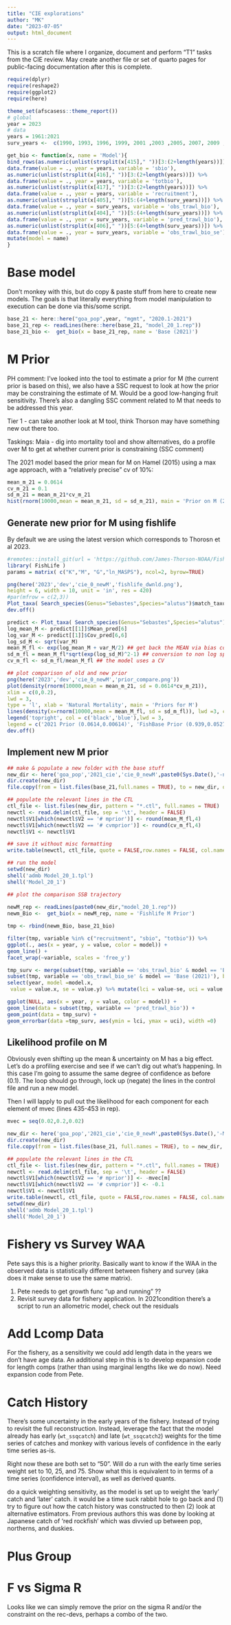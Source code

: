 ```yaml
---
title: "CIE explorations"
author: "MK"
date: "2023-07-05"
output: html_document
---
```

This is a scratch file where I organize, document and perform "T1" tasks from the CIE review.
May create another file or set of quarto pages for public-facing documentation after this is complete.

```r
require(dplyr)
require(reshape2)
require(ggplot2)
require(here)

theme_set(afscasess::theme_report())
# global
year = 2023
# data 
years = 1961:2021
surv_years <-  c(1990, 1993, 1996, 1999, 2001 ,2003 ,2005, 2007, 2009 ,2011 ,2013 ,2015, 2017, 2019, 2021)

get_bio <- function(x, name = 'Model'){ 
bind_rows(as.numeric(unlist(strsplit(x[415]," "))[3:(2+length(years))]) %>% 
data.frame(value = ., year = years, variable = 'sbio'), 
as.numeric(unlist(strsplit(x[416]," "))[3:(2+length(years))]) %>%   
data.frame(value = ., year = years, variable = 'totbio'),   
as.numeric(unlist(strsplit(x[417]," "))[3:(2+length(years))]) %>%   
data.frame(value = ., year = years, variable = 'recruitment'),  
as.numeric(unlist(strsplit(x[405]," "))[5:(4+length(surv_years))]) %>%  
data.frame(value = ., year = surv_years, variable = 'obs_trawl_bio'),   
as.numeric(unlist(strsplit(x[404]," "))[5:(4+length(surv_years))]) %>%  
data.frame(value = ., year = surv_years, variable = 'pred_trawl_bio'),  
as.numeric(unlist(strsplit(x[406]," "))[5:(4+length(surv_years))]) %>%  
data.frame(value = ., year = surv_years, variable = 'obs_trawl_bio_se')) %>%    
mutate(model = name)    
}   

```
# Base model
Don't monkey with this, but do copy & paste stuff from here to create new models.
The goals is that literally everything from model manipulation to execution can be done via this/some script.
```r
base_21 <- here::here("goa_pop",year, "mgmt", "2020.1-2021")
base_21_rep <- readLines(here::here(base_21, "model_20_1.rep"))
base_21_bio <-  get_bio(x = base_21_rep, name = 'Base (2021)')
```

# M Prior
PH comment: I've looked into the tool to estimate a prior for M (the current prior is based on this), we also have a SSC request to look at how the prior may be constraining the estimate of M. Would be a good low-hanging fruit sensitivity. There's also a dangling SSC comment related to M that needs to be addressed this year.

Tier 1 - can take another look at M tool, think Thorson may have something new out there too.

Taskings:
Maia - dig into mortality tool and show alternatives, do a profile over M to get at whether current prior is constraining (SSC comment)

The 2021 model based the prior mean for M on Hamel (2015) using a max age approach, with a "relatively precise" cv of 10%:
```r
mean_m_21 = 0.0614
cv_m_21 = 0.1
sd_m_21 = mean_m_21*cv_m_21
hist(rnorm(10000,mean = mean_m_21, sd = sd_m_21), main = 'Prior on M (2021)')
```
## Generate new prior for M using fishlife

By default we are using the latest version which corresponds to Thorosn et al 2023.
```r
#remotes::install_git(url = 'https://github.com/James-Thorson-NOAA/FishLife')
library( FishLife )
params = matrix( c("K","M", "G","ln_MASPS"), ncol=2, byrow=TRUE)

png(here('2023','dev','cie_0_newM','fishlife_dwnld.png'),
height = 6, width = 10, unit = 'in', res = 420)
#par(mfrow = c(2,3))
Plot_taxa( Search_species(Genus="Sebastes",Species="alutus")$match_taxonomy, mfrow = c(2,3) )
dev.off()

predict <- Plot_taxa( Search_species(Genus="Sebastes",Species="alutus")$match_taxonomy )
log_mean_M <- predict[[1]]$Mean_pred[6]
log_var_M <- predict[[1]]$Cov_pred[6,6]
log_sd_M <- sqrt(var_M)
mean_M_fl <- exp(log_mean_M + var_M/2) ## get back the MEAN via bias correction
sd_m_fl = mean_M_fl*sqrt(exp(log_sd_M)^2-1) ## conversion to non log space
cv_m_fl <- sd_m_fl/mean_M_fl ## the model uses a CV

## plot comparison of old and new prior
png(here('2023','dev','cie_0_newM','prior_compare.png'))
plot(density(rnorm(10000,mean = mean_m_21, sd = 0.0614*cv_m_21)),
xlim = c(0,0.2),
lwd = 3,
type = 'l', xlab = 'Natural Mortality', main = 'Priors for M')
lines(density(x=rnorm(10000,mean = mean_M_fl, sd = sd_m_fl)), lwd =3, col = 'blue')
legend('topright', col = c('black','blue'),lwd = 3,
legend = c('2021 Prior (0.0614,0.00614)', 'FishBase Prior (0.939,0.0527)'))
dev.off()

```

## Implement new M prior
```r
## make & populate a new folder with the base stuff
new_dir <- here('goa_pop','2021_cie','cie_0_newM',paste0(Sys.Date(),'-newM'))
dir.create(new_dir)
file.copy(from = list.files(base_21,full.names = TRUE), to = new_dir, overwrite = TRUE)

## populate the relevant lines in the CTL
ctl_file <- list.files(new_dir, pattern = "*.ctl", full.names = TRUE)
newctl <- read.delim(ctl_file, sep = '\t', header = FALSE)
newctl$V1[which(newctl$V2 == '# mprior')] <- round(mean_M_fl,4)
newctl$V1[which(newctl$V2 == '# cvmprior')] <- round(cv_m_fl,4)
newctl$V1 <- newctl$V1

## save it without misc formatting 
write.table(newctl, ctl_file, quote = FALSE,row.names = FALSE, col.names = FALSE)

## run the model
setwd(new_dir)
shell('admb Model_20_1.tpl')
shell('Model_20_1')

## plot the comparison SSB trajectory
 
newM_rep <- readLines(paste0(new_dir,"model_20_1.rep"))
newm_Bio <-  get_bio(x = newM_rep, name = 'Fishlife M Prior')

tmp <- rbind(newm_Bio, base_21_bio)

filter(tmp, variable %in% c("recruitment", "sbio", "totbio")) %>%
ggplot(., aes(x = year, y = value, color = model)) +
geom_line() +
facet_wrap(~variable, scales = 'free_y')

tmp_surv <- merge(subset(tmp, variable == 'obs_trawl_bio' & model == 'Base (2021)'),
subset(tmp, variable == 'obs_trawl_bio_se' & model == 'Base (2021)'), by = 'year') %>%
select(year, model =model.x,
 value = value.x, se = value.y) %>% mutate(lci = value-se, uci = value + se)

ggplot(NULL, aes(x = year, y = value, color = model)) +
geom_line(data = subset(tmp, variable == 'pred_trawl_bio')) +
geom_point(data = tmp_surv) +
geom_errorbar(data =tmp_surv, aes(ymin = lci, ymax = uci), width =0)

```

## Likelihood profile on M
Obviously even shifting up the mean & uncertainty on M has a big effect.
Let's do a profiling exercise and see if we can't dig out what's happening.
In this case I'm going to assume the same degree of confidence as before (0.1).
The loop should go through, lock up (negate) the lines in the control file and run a new model.

Then I will lapply to pull out the likelihood for each component for each element of mvec (lines 435-453 in rep).
```r
mvec = seq(0.02,0.2,0.02)

new_dir <- here('goa_pop','2021_cie','cie_0_newM',paste0(Sys.Date(),'-Mprofile_M=',mvec[m]))
dir.create(new_dir)
file.copy(from = list.files(base_21, full.names = TRUE), to = new_dir, overwrite = TRUE)

## populate the relevant lines in the CTL
ctl_file <- list.files(new_dir, pattern = "*.ctl", full.names = TRUE)
newctl <- read.delim(ctl_file, sep = '\t', header = FALSE)
newctl$V1[which(newctl$V2 == '# mprior')] <- -mvec[m]
newctl$V1[which(newctl$V2 == '# cvmprior')] <- -0.1
newctl$V1 <- newctl$V1
write.table(newctl, ctl_file, quote = FALSE,row.names = FALSE, col.names = FALSE)
setwd(new_dir)
shell('admb Model_20_1.tpl')
shell('Model_20_1')


```

 
# Fishery vs Survey WAA
Pete says this is a higher priority. Basically want to know if the WAA 
in the observed data is statistically different between fishery and survey (aka does it make 
sense to use the same matrix).

1) Pete needs to get growth func "up and running" ??
2) Revisit survey data for fishery application.
In 2021\Body condition there's a script to run an allometric model,
check out the residuals



# Add Lcomp Data
For the fishery, as a sensitivity we could add length data in the years we don't have age data. An additional step in this is to develop expansion code for length comps (rather than using marginal lengths like we do now).
Need expansion code from Pete.

# Catch History 
There's some uncertainty in the early years of the fishery. Instead of trying to revisit the full reconstruction. Instead, leverage the fact that the model already has early (`wt_ssqcatch`) and late (`wt_ssqcatch2`) weights for the time series of catches and monkey with various levels of confidence in the early time series as-is.

Right now these are both set to "50". Will do a run with the early time series weight set to 10, 25, and 75.
Show what this is equivalent to in terms of a time series (confidence interval), as well as derived quants.

do a quick weighting sensitivity, as the model is set up to weight the 'early' catch and 'later' catch. it would be a time suck rabbit hole to go back and (1) try to figure out how the catch history was constructed to then (2) look at alternative estimators. From previous authors this was done by looking at Japanese catch of 'red rockfish' which was divvied up between pop, northerns, and duskies.


# Plus Group

# F vs Sigma R
Looks like we can simply remove the prior on the sigma R and/or the constraint on the rec-devs,
perhaps a combo of the two.
